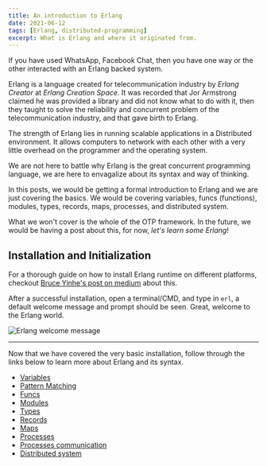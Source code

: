 ```yaml
---
title: An introduction to Erlang
date: 2021-06-12
tags: [Erlang, distributed-programming]
excerpt: What is Erlang and where it originated from.
---
```


If you have used WhatsApp, Facebook Chat, then you have one way or the other interacted with an Erlang backed system.

Erlang is a language created for telecommunication industry by _Erlang Creator_ at _Erlang Creation Space_. It was recorded that Jor Armstrong claimed he was provided a library and did not know what to do with it, then they taught to solve the reliability and concurrent problem of the telecommunication industry, and that gave birth to Erlang.

The strength of Erlang lies in running scalable applications in a Distributed environment. It allows computers to network with each other with a very little overhead on the programmer and the operating system.

We are not here to battle why Erlang is the great concurrent programming language, we are here to envagalize about its syntax and way of thinking.

In this posts, we would be getting a formal introduction to Erlang and we are just covering the basics. We would be covering variables, funcs (functions), modules, types, records, maps, processes, and distributed system.

What we won't cover is the whole of the OTP framework. In the future, we would be having a post about this, for now, _let's learn some Erlang_!

## Installation and Initialization

For a thorough guide on how to install Erlang runtime on different platforms, checkout [Bruce Yinhe's post on medium](https://medium.com/@brucifi/erlang-quick-install-a3b7fd96947f) about this.

After a successful installation, open a terminal/CMD, and type in `erl`,
a default welcome message and prompt should be seen. Great, welcome to the Erlang world.

![Erlang welcome message](../assets/erlang-default.png)

---

Now that we have covered the very basic installation, follow through the links below to learn more about Erlang and its syntax.

- [Variables](/blog/erlang-variables)
- [Pattern Matching](/blog/erlang-pattern-matching)
- [Funcs](/blog/erlang-functions)
- [Modules](/blog/erlang-modules)
- [Types](/blog/erlang-types)
- [Records](/blog/erlang-records)
- [Maps](/blog/erlang-maps)
- [Processes](/blog/erlang-processes)
- [Processes communication](/blog/erlang-processes-communication)
- [Distributed system](/blog/erlang-distributed-system)
